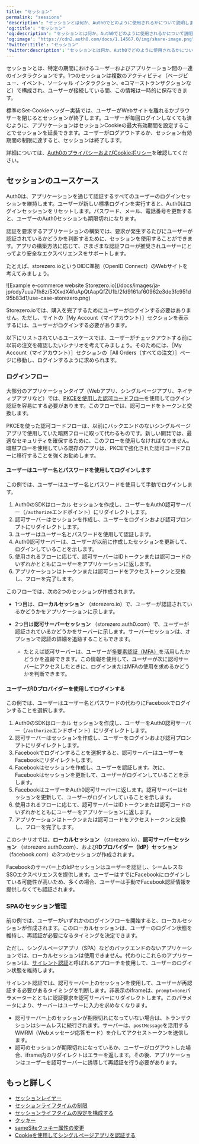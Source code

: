```yaml
---
title: "セッション"
permalink: "sessions"
'description': "セッションとは何か、Auth0でどのように使用されるかについて説明します。"
'og:title': "セッション"
'og:description': "セッションとは何か、Auth0でどのように使用されるかについて説明します。"
'og:image': "https://cdn2.auth0.com/docs/1.14567.0/img/share-image.png"
'twitter:title': "セッション"
'twitter:description': "セッションとは何か、Auth0でどのように使用されるかについて説明します。"
---
```


セッションとは、特定の期間におけるユーザーおよびアプリケーション間の一連のインタラクションです。1つのセッションは複数のアクティビティ（ページビュー、イベント、ソーシャル インタラクション、eコマーストランザクションなど）で構成され、ユーザーが接続している間、この情報は一時的に保存できます。

標準のSet-Cookieヘッダー実装では、ユーザーがWebサイトを離れるかブラウザーを閉じるとセッションが終了します。ユーザーが毎回ログインしなくても済むように、アプリケーションはセッションCookieの最大有効期間を設定することでセッションを延長できます。ユーザーがログアウトするか、セッション有効期間の制限に達すると、セッションは終了します。

詳細については、[Auth0のプライバシーおよびCookieポリシー](https://auth0.com/privacy)を確認してください。

## セッションのユースケース

Auth0は、アプリケーションを通じて認証するすべてのユーザーのログインセッションを維持します。ユーザーが新しい標準ログインを実行すると、Auth0はログインセッションをリセットします。パスワード、メール、電話番号を更新すると、ユーザーのAuth0セッションも期限切れになります。

認証を要求するアプリケーションの構築では、要求が発生するたびにユーザーが認証されているかどうかを判断するために、セッションを使用することができます。アプリの構築方法に応じて、さまざまな認証フローが推奨されユーザーにとってより安全なエクスペリエンスをサポートします。

たとえば、storezero.ioというOIDC準拠（<Tooltip data-tooltip-id="react-containers-DefinitionTooltip-0" href="/docs/ja-jp/glossary?term=openid" tip="OpenID: アプリケーションがログイン情報を収集および保存することなくにユーザーのIDを検証できるようにする認証用のオープン標準。" cta="用語集の表示">OpenID</Tooltip> Connect）のWebサイトを考えてみましょう。

<Frame>![Example e-commerce website Storezero.io](/docs/images/ja-jp/cdy7uua7fh8z/5XXxdX4fuApQtAapQfZU1b/2fd9161af60962e3de3fc951d95b83d1/use-case-storezero.png)</Frame>

Storezero.ioでは、購入を完了するためにユーザーがログインする必要はありません。ただし、サイトの［My Account（マイアカウント）］セクションを表示するには、ユーザーがログインする必要があります。

以下にリストされているユースケースでは、ユーザーがチェックアウトする前に以前の注文を確認したいシナリオを考えてみましょう。そのためには、［My Account（マイアカウント）］セクションの［All Orders（すべての注文）］ページに移動し、ログインするように求められます。

### ログインフロー

大部分のアプリケーションタイプ（Webアプリ、シングルページアプリ、ネイティブアプリなど）では、[PKCEを使用した認可コードフロー](/docs/ja-jp/get-started/authentication-and-authorization-flow/authorization-code-flow-with-pkce)を使用してログイン認証を容易にする必要があります。このフローでは、認可コードをトークンと交換します。

<Callout icon="file-lines" color="#0EA5E9" iconType="regular">

PKCEを使った認可コードフローは、以前にバックエンドのないシングルページアプリで使用していた暗黙フローに取って代わるものです。新しい開発では、最適なセキュリティを確保するために、このフローを使用しなければなりません。暗黙フローを使用している既存のアプリは、PKCEで強化された認可コードフローに移行することを強くお勧めします。

</Callout>

#### ユーザーはユーザー名とパスワードを使用してログインします

この例では、ユーザーはユーザー名とパスワードを使用して手動でログインします。

1. Auth0のSDKはローカル セッションを作成し、ユーザーをAuth0認可サーバー（`/authorize`エンドポイント）にリダイレクトします。
2. 認可サーバーはセッションを作成し、ユーザーをログインおよび認可プロンプトにリダイレクトします。
3. ユーザーはユーザー名とパスワードを使用して認証します。
4. Auth0認可サーバーは、ユーザーが以前に作成したセッションを更新して、ログインしていることを示します。
5. 使用されるフローに応じて、認可サーバーはIDトークンまたは認可コードのいずれかとともにユーザーをアプリケーションに返します。
6. アプリケーションはトークンまたは認可コードをアクセストークンと交換し、フローを完了します。

このフローでは、次の2つのセッションが作成されます。

* 1つ目は、**ローカルセッション** （storezero.io）で、ユーザーが認証されているかどうかをアプリケーションに示します。
* 2つ目は**認可サーバーセッション** （storezero.auth0.com）で、ユーザーが認証されているかどうかをサーバーに示します。サーバーセッションは、オプションで認証の詳細を追跡することもできます。

  + たとえば認可サーバーは、ユーザーが[多要素認証（MFA）](/docs/ja-jp/secure/multi-factor-authentication)を活用したかどうかを追跡できます。この情報を使用して、ユーザーが次に認可サーバーにアクセスしたときに、ログインまたはMFAの使用を求めるかどうかを判断できます。

#### ユーザーがIDプロバイダーを使用してログインする

この例では、ユーザーはユーザー名とパスワードの代わりにFacebookでログインすることを選択します。

1. Auth0のSDKはローカル セッションを作成し、ユーザーをAuth0認可サーバー（`/authorize`エンドポイント）にリダイレクトします。
2. 認可サーバーはセッションを作成し、ユーザーをログインおよび認可プロンプトにリダイレクトします。
3. Facebookでログインすることを選択すると、認可サーバーはユーザーをFacebookにリダイレクトします。
4. Facebookはセッションを作成し、ユーザーを認証します。次に、 Facebookはセッションを更新して、ユーザーがログインしていることを示します。
5. FacebookはユーザーをAuth0認可サーバーに返します。認可サーバーはセッションを更新して、ユーザーがログインしていることを示します。
6. 使用されるフローに応じて、認可サーバーはIDトークンまたは認可コードのいずれかとともにユーザーをアプリケーションに返します。
7. アプリケーションはトークンまたは認可コードをアクセストークンと交換し、フローを完了します。

このシナリオでは、**ローカルセッション** （storezero.io）、**認可サーバーセッション** （storezero.auth0.com）、および**IDプロバイダー（<Tooltip data-tooltip-id="react-containers-DefinitionTooltip-2" href="/docs/ja-jp/glossary?term=idp" tip="IDプロバイダー（IdP）: デジタルIDを保存および管理するサービス。" cta="用語集の表示">IdP</Tooltip>）セッション** （facebook.com）の3つのセッションが作成されます。

Facebookのサーバー上のIdPセッションはユーザーを認証し、シームレスな<Tooltip data-tooltip-id="react-containers-DefinitionTooltip-0" href="/docs/ja-jp/glossary?term=single-sign-on" tip="シングルサインオン（SSO）: ユーザーが1つのアプリケーションにログインした後、そのユーザーを他のアプリケーションに自動的にログインさせるサービス。" cta="用語集の表示">SSO</Tooltip>エクスペリエンスを提供します。ユーザーはすでにFacebookにログインしている可能性が高いため、多くの場合、ユーザーは手動でFacebook認証情報を提供しなくても認証されます。

### SPAのセッション管理

前の例では、ユーザーがいずれかのログインフローを開始すると、ローカルセッションが作成されます。このローカルセッションは、ユーザーのログイン状態を維持し、再認証が必要になるタイミングを決定できます。

ただし、シングルページアプリ（SPA）などのバックエンドのないアプリケーションでは、ローカルセッションは使用できません。代わりにこれらのアプリケーションは、[サイレント認証](/docs/ja-jp/authenticate/login/configure-silent-authentication)と呼ばれるアプローチを使用して、ユーザーのログイン状態を維持します。

サイレント認証では、認可サーバー上のセッションを使用して、ユーザーが再認証する必要があるタイミングを判断します。非表示のiframeは、`prompt=none`パラメーターとともに認証要求を認可サーバーにリダイレクトします。このパラメータにより、サーバーはユーザーに入力を求めなくなります。

* 認可サーバー上のセッションが期限切れになっていない場合は、トランザクションはシームレスに続行されます。サーバーは、`postMessage`を活用するWMRM（Webメッセージ応答モード）を介してアクセストークンを送信します。
* 認可のセッションが期限切れになっているか、ユーザーがログアウトした場合、iframe内のリダイレクトはエラーを返します。その後、アプリケーションはユーザーを認可サーバーに誘導して再認証を行う必要があります。

## もっと詳しく

* [セッションレイヤー](/docs/ja-jp/manage-users/sessions/session-layers)
* [セッションライフタイムの制限](/docs/ja-jp/manage-users/sessions/session-lifetime-limits)
* [セッションライフタイムの設定を構成する](/docs/ja-jp/manage-users/sessions/configure-session-lifetime-settings)
* [クッキー](/docs/ja-jp/manage-users/cookies)
* [sameSiteクッキー属性の変更](/docs/ja-jp/manage-users/cookies/samesite-cookie-attribute-changes)
* [Cookieを使用してシングルページアプリを認証する](/docs/ja-jp/manage-users/cookies/spa-authenticate-with-cookies)